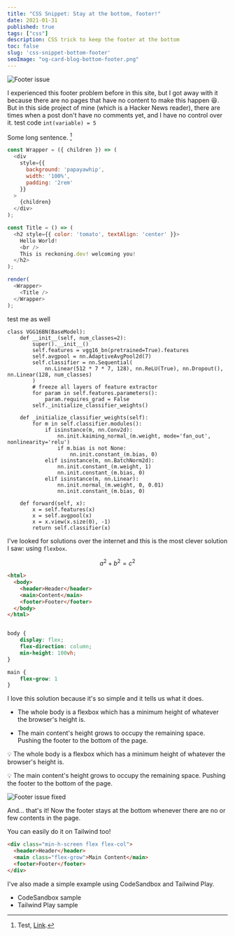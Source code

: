 ```yaml
---
title: "CSS Snippet: Stay at the bottom, footer!"
date: 2021-01-31
published: true
tags: ["css"]
description: CSS trick to keep the footer at the bottom
toc: false
slug: 'css-snippet-bottom-footer'
seoImage: "og-card-blog-bottom-footer.png"
---
```



![Footer issue](footer-gap.png)

I experienced this footer problem before in this site, but I got away with it because there are no pages that have no content to make this happen 😆. But in this <ExtLink link="https://hn.jeffjadulco.com">side project</ExtLink> of mine (which is a Hacker News reader), there are times when a post don't have no comments yet, and I have no control over it. test code `int(variable) = 5`

Some long sentence. [^footnote]

[^footnote]: Test, [Link](https://google.com).


```js react-live
const Wrapper = ({ children }) => (
  <div
    style={{
      background: 'papayawhip',
      width: '100%',
      padding: '2rem'
    }}
  >
    {children}
  </div>
);

const Title = () => (
  <h2 style={{ color: 'tomato', textAlign: 'center' }}>
    Hello World!
    <br />
    This is reckoning.dev! welcoming you!
  </h2>
);

render(
  <Wrapper>
    <Title />
  </Wrapper>
);
```


test me as well



```python:title=./src/components/Code.js|showLines=true {1-3,12-17,5}
class VGG16BN(BaseModel):
    def __init__(self, num_classes=2):
        super().__init__()
        self.features = vgg16_bn(pretrained=True).features
        self.avgpool = nn.AdaptiveAvgPool2d(7)
        self.classifier = nn.Sequential(
            nn.Linear(512 * 7 * 7, 128), nn.ReLU(True), nn.Dropout(), nn.Linear(128, num_classes)
        )
        # freeze all layers of feature extractor
        for param in self.features.parameters():
            param.requires_grad = False
        self._initialize_classifier_weights()

    def _initialize_classifier_weights(self):
        for m in self.classifier.modules():
            if isinstance(m, nn.Conv2d):
                nn.init.kaiming_normal_(m.weight, mode='fan_out', nonlinearity='relu')
                if m.bias is not None:
                    nn.init.constant_(m.bias, 0)
            elif isinstance(m, nn.BatchNorm2d):
                nn.init.constant_(m.weight, 1)
                nn.init.constant_(m.bias, 0)
            elif isinstance(m, nn.Linear):
                nn.init.normal_(m.weight, 0, 0.01)
                nn.init.constant_(m.bias, 0)

    def forward(self, x):
        x = self.features(x)
        x = self.avgpool(x)
        x = x.view(x.size(0), -1)
        return self.classifier(x)
```

I've looked for solutions over the internet and this is the most clever solution I saw: using `flexbox`.

$$
a^2 + b^2 = c^2
$$

```html {numberLines}
<html>
  <body>
    <header>Header</header>
    <main>Content</main>
    <footer>Footer</footer>
  </body>
</html>
```

```css

body {
	display: flex;
	flex-direction: column;
	min-height: 100vh;
}

main {
	flex-grow: 1
}
```

I love this solution because it's so simple and it tells us what it does.

<Callout>

+ <ProMark /> The whole body is a flexbox which has a minimum height of whatever the browser's height is.

+ <ProMark /> The main content's height grows to occupy the remaining space. Pushing the footer to the bottom of the page.

</Callout>

<Callout>

💡 The whole body is a flexbox which has a minimum height of whatever the browser's height is.

💡 The main content's height grows to occupy the remaining space. Pushing the footer to the bottom of the page.

</Callout>

![Footer issue fixed](footer-fixed.png)

And... that's it! Now the footer stays at the bottom whenever there are no or few contents in the page.

You can easily do it on Tailwind too!

```html
<div class="min-h-screen flex flex-col">
  <header>Header</header>
  <main class="flex-grow">Main Content</main>
  <footer>Footer</footer>
</div>
```

I've also made a simple example using CodeSandbox and Tailwind Play.
- <ExtLink link="https://codesandbox.io/s/hopeful-lichterman-g8dkb?file=/index.html" newTab>CodeSandbox sample</ExtLink>
- <ExtLink link="https://play.tailwindcss.com/pymHJ6XIPU" newTab>Tailwind Play sample</ExtLink>
